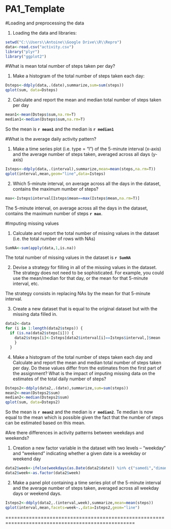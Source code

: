 PA1_Template
========================================================

#Loading and preprocessing the data

1. Loading the data and libraries:

```r
setwd("C:\\Users\\Antoine\\Google Drive\\R\\Repro")
data<-read.csv("activity.csv")
library("plyr")
library("ggplot2")
```


#What is mean total number of steps taken per day?

1. Make a histogram of the total number of steps taken each day:

```r
Dsteps<-ddply(data,.(date),summarize,sum=sum(steps))
qplot(sum, data=Dsteps)
```

2. Calculate and report the mean and median total number of steps taken per day

```r
mean1<-mean(Dsteps$sum,na.rm=T)
median1<-median(Dsteps$sum,na.rm=T)
```

So the mean is **`r mean1`** and the median is **`r median1`**


#What is the average daily activity pattern?

1. Make a time series plot (i.e. type = "l") of the 5-minute interval (x-axis) and the average number of steps taken, averaged across all days (y-axis)

```r
Isteps<-ddply(data,.(interval),summarize,mean=mean(steps,na.rm=T))
qplot(interval,mean,geom="line",data=Isteps)
```

2. Which 5-minute interval, on average across all the days in the dataset, contains the maximum number of steps?

```r
max<-Isteps$interval[Isteps$mean==max(Isteps$mean,na.rm=T)]
```

The 5-minute interval, on average across all the days in the dataset, contains the maximum number of steps **`r max`**.


#Imputing missing values

1. Calculate and report the total number of missing values in the dataset (i.e. the total number of rows with NAs)

```r
SumNA<-sum(apply(data,1,is.na))
```

The total number of missing values in the dataset is **`r SumNA`**

2. Devise a strategy for filling in all of the missing values in the dataset. The strategy does not need to be sophisticated. For example, you could use the mean/median for that day, or the mean for that 5-minute interval, etc.

The strategy consists in replacing NAs by the mean for that 5-minute interval.

3. Create a new dataset that is equal to the original dataset but with the missing data filled in.

```r
data2<-data
for (i in 1:length(data2$steps)) { 
  if (is.na(data2$steps[i])) {
    data2$steps[i]<-Isteps[data2$interval[i]==Isteps$interval,]$mean
    }
  }
```

4. Make a histogram of the total number of steps taken each day and Calculate and report the mean and median total number of steps taken per day. Do these values differ from the estimates from the first part of the assignment? What is the impact of imputing missing data on the estimates of the total daily number of steps?


```r
Dsteps2<-ddply(data2,.(date),summarize,sum=sum(steps))
mean2<-mean(Dsteps2$sum)
median2<-median(Dsteps2$sum)
qplot(sum, data=Dsteps2)
```

So the mean is **`r mean2`** and the median is **`r median2`**. Te median is now equal to the mean which is possible given the fact that the number of steps can be estimated based on this mean.


#Are there differences in activity patterns between weekdays and weekends?


1. Creation a new factor variable in the dataset with two levels -- "weekday" and "weekend" indicating whether a given date is a weekday or weekend day

```r
data2$week<-ifelse(weekdays(as.Date(data2$date)) %in% c("samedi","dimanche"), "weekend","weekday")
data2$week<-as.factor(data2$week)
```


2. Make a panel plot containing a time series plot of the 5-minute interval and the average number of steps taken, averaged across all weekday days or weekend days.

```r
Isteps2<-ddply(data2,.(interval,week),summarize,mean=mean(steps))
qplot(interval,mean,facets=week~.,data=Isteps2,geom="line")
```

==================================================================================================
